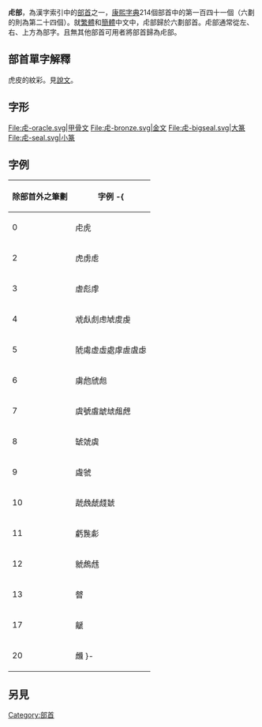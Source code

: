 {{Kangxi Radical Infobox|141|uni=864D
|meaning=[[老虎|老虎]]
|prev=艸
|next=虫
|pny= hū
|bopo= ㄏㄨ
|gr= hu
|wade= hu<sup>1</sup>
|jyutping= fu2, fu1
|yale= fu2
|hi= コ ko
|kanji= 虎冠 torakanmuri
|hang= 호피무늬 hopi muneui
|hanja= 호 ho
}}

'''虍部'''，為漢字索引中的[[部首|部首]]之一，[[康熙字典|康熙字典]]214個部首中的第一百四十一個（六劃的則為第二十四個）。就[[繁體|繁體]]和[[簡體|簡體]]中文中，虍部歸於六劃部首。虍部通常從左、右、上方為部字。且無其他部首可用者將部首歸為虍部。

== 部首單字解釋 ==

虎皮的紋彩。見[[說文|說文]]。

== 字形 ==
<gallery>
File:虍-oracle.svg|甲骨文
File:虍-bronze.svg|金文
File:虍-bigseal.svg|大篆
File:虍-seal.svg|小篆
</gallery>

==字例==
{| class="wikitable"
! 除部首外之筆劃!!字例
-{
|----
| 0 || 虍⻁
|----
| 2 || 虎虏䖈
|----
| 3 || 虐彪䖉
|----
| 4 || 䖊䖋䖌虑虓䖍虔
|----
| 5 || 䖎䖏虚虛處虖虗虘虙
|----
| 6 || 虜虝䖐䖑
|----
| 7 || 虞號䖒䖓䖔䖕䖖
|----
| 8 || 𧇍虠虡
|----
| 9 || 䖗虢
|----
| 10 || 虣䖘虤虥虦
|----
| 11 || 虧䖙虨
|----
| 12 || 虩䖚䖛
|----
| 13 || 䖜
|----
| 17 || 𧈛
|----
| 20 || 虪
}-
|}

==另見==
{{wiktionary|虍}}

{{康熙部首}}
{{简体中文部首}}
{{lang-stub}}

[[Category:部首|Category:部首]]